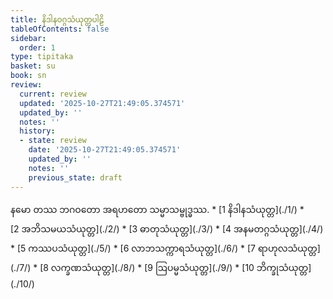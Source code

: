 ```yaml
---
title: နိဒါနဝဂ္ဂသံယုတ္တပါဠိ
tableOfContents: false
sidebar:
  order: 1
type: tipitaka
basket: su
book: sn
review:
  current: review
  updated: '2025-10-27T21:49:05.374571'
  updated_by: ''
  notes: ''
  history:
  - state: review
    date: '2025-10-27T21:49:05.374571'
    updated_by: ''
    notes: ''
    previous_state: draft
---
```


<ReviewStatus review={frontmatter.review} showDetails={true} />

<HypothesisAnnotation frontmatter={frontmatter} />

<Paragraph number="1" type="center" book="sn">
နမော တဿ ဘဂဝတော အရဟတော သမ္မာသမ္ဗုဒ္ဓဿ.

</Paragraph>

<TableOfContents book="sn">
* [1 နိဒါနသံယုတ္တ](./1/)
* [2 အဘိသမယသံယုတ္တ](./2/)
* [3 ဓာတုသံယုတ္တ](./3/)
* [4 အနမတဂ္ဂသံယုတ္တ](./4/)
* [5 ကဿပသံယုတ္တ](./5/)
* [6 လာဘသက္ကာရသံယုတ္တ](./6/)
* [7 ရာဟုလသံယုတ္တ](./7/)
* [8 လက္ခဏသံယုတ္တ](./8/)
* [9 ဩပမ္မသံယုတ္တ](./9/)
* [10 ဘိက္ခုသံယုတ္တ](./10/)
</TableOfContents>